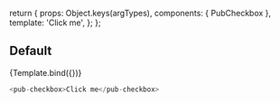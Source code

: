 
<Meta title="Components/pub-checkbox" component={PubCheckbox} />

  return {
    props: Object.keys(argTypes),
    components: { PubCheckbox },
    template: '<pub-checkbox v-bind="$props">Click me</pub-checkbox>',
  };
};

## Default

<Canvas>
  <Story name="Default" args={{ id: 'unique-id' }}>
    {Template.bind({})}
  </Story>
</Canvas>

```javascript
<pub-checkbox>Click me</pub-checkbox>
```

<ArgsTable story="Default" />
